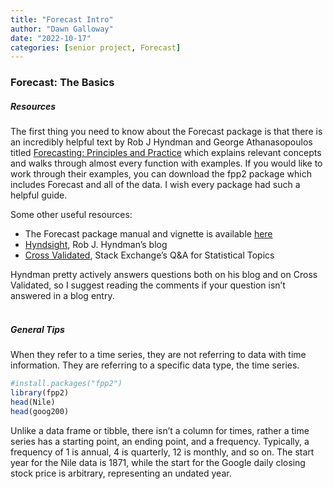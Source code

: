 ```yaml
---
title: "Forecast Intro"
author: "Dawn Galloway"
date: "2022-10-17"
categories: [senior project, Forecast]
---
```


### Forecast: The Basics

##### Resources

The first thing you need to know about the Forecast package is that there is an incredibly helpful text by Rob J Hyndman and George Athanasopoulos titled [Forecasting: Principles and Practice](https://otexts.com/fpp2/) which explains relevant concepts and walks through almost every function with examples. If you would like to work through their examples, you can download the fpp2 package which includes Forecast and all of the data. I wish every package had such a helpful guide.<br>

Some other useful resources:

* The Forecast package manual and vignette is available [here](https://cran.r-project.org/web/packages/forecast/index.html)
* [Hyndsight](https://robjhyndman.com/hyndsight/), Rob J. Hyndman's blog
* [Cross Validated](https://www.google.com/url?sa=t&rct=j&q=&esrc=s&source=web&cd=&cad=rja&uact=8&ved=2ahUKEwiQ7oL92fH6AhUYAjQIHaC9BpAQFnoECAwQAw&url=https%3A%2F%2Fwww.kdnuggets.com%2F2011%2F10%2Fcross-validated-statistical-stackexchange.html&usg=AOvVaw3vmgU60Gt_FJswas7T-B_R), Stack Exchange's Q&A for Statistical Topics

Hyndman pretty actively answers questions both on his blog and on Cross Validated, so I suggest reading the comments if your question isn't answered in a blog entry.<br><br>


##### General Tips

When they refer to a time series, they are not referring to data with time information. They are referring to a specific data type, the time series. 

```r
#install.packages("fpp2")
library(fpp2)
head(Nile)
head(goog200)
```
Unlike a data frame or tibble, there isn't a column for times, rather a time series has a starting point, an ending point, and a frequency. Typically, a frequency of 1 is annual, 4 is quarterly, 12 is monthly, and so on. The start year for the Nile data is 1871, while the start for the Google daily closing stock price is arbitrary, representing an undated year.<br>
